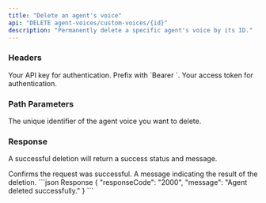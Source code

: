 ```yaml
---
title: "Delete an agent's voice"
api: "DELETE agent-voices/custom-voices/{id}"
description: "Permanently delete a specific agent's voice by its ID."
---
```


### Headers

<ParamField header="Authorization" type="string" required>
  Your API key for authentication. Prefix with `Bearer `.
</ParamField>

<ParamField header="x-access-token" type="string" required>
  Your access token for authentication.
</ParamField>

### Path Parameters

<ParamField path="id" type="string" required>
  The unique identifier of the agent voice you want to delete.
</ParamField>

### Response

A successful deletion will return a success status and message.

<ResponseField name="status" type="string">
  Confirms the request was successful.
</ResponseField>

<ResponseField name="message" type="string">
  A message indicating the result of the deletion.
</ResponseField>

<ResponseExample>
```json Response
{
  "responseCode": "2000",
  "message": "Agent deleted successfully."
}
```
</ResponseExample>
